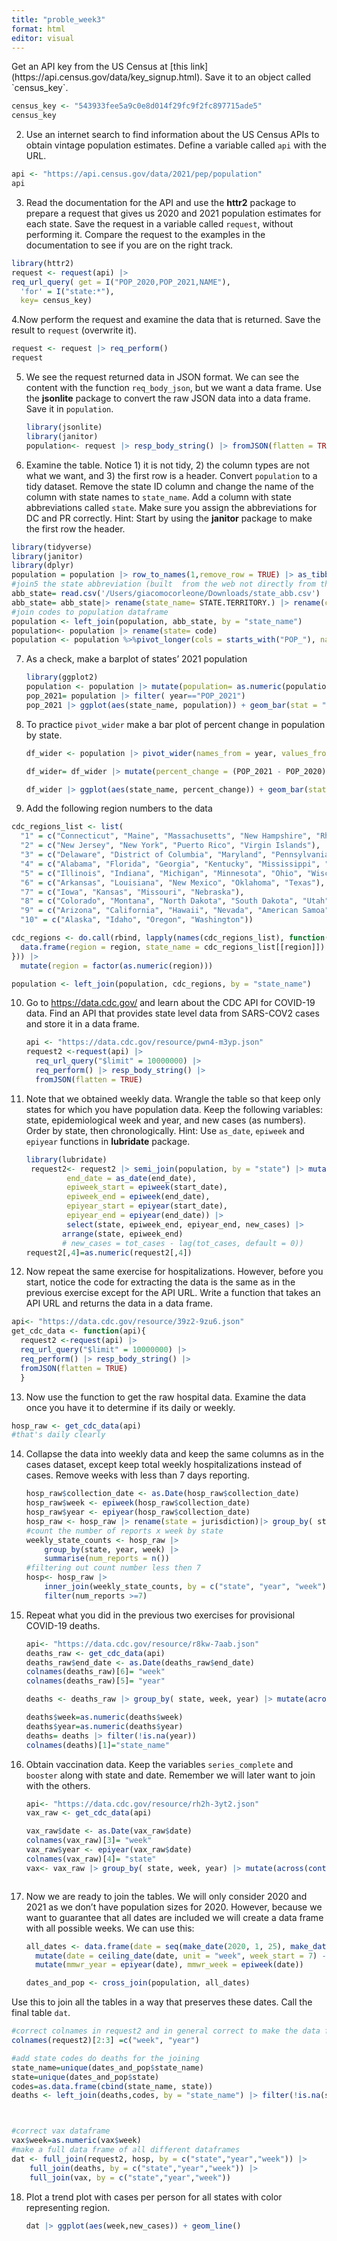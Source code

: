 ```yaml
---
title: "proble_week3"
format: html
editor: visual
---
```


Get an API key from the US Census at \[this link\](https://api.census.gov/data/key_signup.html). Save it to an object called \`census_key\`.

```r
census_key <- "543933fee5a9c0e8d014f29fc9f2fc897715ade5"
census_key
```

2.  Use an internet search to find information about the US Census APIs to obtain vintage population estimates. Define a variable called `api` with the URL.

```r
api <- "https://api.census.gov/data/2021/pep/population"
api
```

3.  Read the documentation for the API and use the **httr2** package to prepare a request that gives us 2020 and 2021 population estimates for each state. Save the request in a variable called `request`, without performing it. Compare the request to the examples in the documentation to see if you are on the right track.

```r
library(httr2)
request <- request(api) |>  
req_url_query( get = I("POP_2020,POP_2021,NAME"), 
  'for' = I("state:*"), 
  key= census_key)

```

4.Now perform the request and examine the data that is returned. Save the result to `request` (overwrite it).

```r
request <- request |> req_perform()
request
```

5.  We see the request returned data in JSON format. We can see the content with the function `req_body_json`, but we want a data frame. Use the **jsonlite** package to convert the raw JSON data into a data frame. Save it in `population`.

    ```r
    library(jsonlite)
    library(janitor)
    population<- request |> resp_body_string() |> fromJSON(flatten = TRUE)
    ```

<!-- -->

6.  Examine the table. Notice 1) it is not tidy, 2) the column types are not what we want, and 3) the first row is a header. Convert `population` to a tidy dataset. Remove the state ID column and change the name of the column with state names to `state_name`. Add a column with state abbreviations called `state`. Make sure you assign the abbreviations for DC and PR correctly. Hint: Start by using the **janitor** package to make the first row the header.

```r
library(tidyverse)
library(janitor)
library(dplyr)
population = population |> row_to_names(1,remove_row = TRUE) |> as_tibble() |> select( -state) |> rename(state_name=NAME) 
#join5 the state abbreviation (built  from the web not directly from the API)
abb_state= read.csv('/Users/giacomocorleone/Downloads/state_abb.csv')
abb_state= abb_state|> rename(state_name= STATE.TERRITORY.) |> rename(code= STATE.TERRITORY..1) |> select(state_name,code)
#join codes to population dataframe
population <- left_join(population, abb_state, by = "state_name") 
population<- population |> rename(state= code)
population <- population %>%pivot_longer(cols = starts_with("POP_"), names_to = "year", values_to = "population")

```

7.  As a check, make a barplot of states' 2021 population

    ```r
    library(ggplot2)
    population <- population |> mutate(population= as.numeric(population))
    pop_2021= population |> filter( year=="POP_2021")
    pop_2021 |> ggplot(aes(state_name, population)) + geom_bar(stat = "identity") + labs(title = "Bar Plot", x = "state_name", y = "POP_2021")  + theme_classic() + coord_flip() 

    ```

```{=html}
<!-- -->
```
8.  To practice `pivot_wider` make a bar plot of percent change in population by state.

    ```r
    df_wider <- population |> pivot_wider(names_from = year, values_from = population)

    df_wider= df_wider |> mutate(percent_change = (POP_2021 - POP_2020) / POP_2020 * 100)

    df_wider |> ggplot(aes(state_name, percent_change)) + geom_bar(stat = "identity") + labs(title = "Bar Plot", x = "state_name", y = "POP_2021")  + theme_classic() + coord_flip() 


    ```

```{=html}
<!-- -->
```
9.  Add the following region numbers to the data

```r
cdc_regions_list <- list(
  "1" = c("Connecticut", "Maine", "Massachusetts", "New Hampshire", "Rhode Island", "Vermont"),
  "2" = c("New Jersey", "New York", "Puerto Rico", "Virgin Islands"),
  "3" = c("Delaware", "District of Columbia", "Maryland", "Pennsylvania", "Virginia", "West Virginia"),
  "4" = c("Alabama", "Florida", "Georgia", "Kentucky", "Mississippi", "North Carolina", "South Carolina", "Tennessee"),
  "5" = c("Illinois", "Indiana", "Michigan", "Minnesota", "Ohio", "Wisconsin"),
  "6" = c("Arkansas", "Louisiana", "New Mexico", "Oklahoma", "Texas"),
  "7" = c("Iowa", "Kansas", "Missouri", "Nebraska"),
  "8" = c("Colorado", "Montana", "North Dakota", "South Dakota", "Utah", "Wyoming"),
  "9" = c("Arizona", "California", "Hawaii", "Nevada", "American Samoa", "Commonwealth of the Northern Mariana Islands", "Federated States of Micronesia", "Guam", "Marshall Islands", "Republic of Palau"),
  "10" = c("Alaska", "Idaho", "Oregon", "Washington"))

cdc_regions <- do.call(rbind, lapply(names(cdc_regions_list), function(region) {
  data.frame(region = region, state_name = cdc_regions_list[[region]])
})) |>
  mutate(region = factor(as.numeric(region)))

population <- left_join(population, cdc_regions, by = "state_name") 
```

10. Go to <https://data.cdc.gov/> and learn about the CDC API for COVID-19 data. Find an API that provides state level data from SARS-COV2 cases and store it in a data frame.

    ```r
    api <- "https://data.cdc.gov/resource/pwn4-m3yp.json"
    request2 <-request(api) |> 
      req_url_query("$limit" = 10000000) |>
      req_perform() |> resp_body_string() |> 
      fromJSON(flatten = TRUE)
    ```

```{=html}
<!-- -->
```
11. Note that we obtained weekly data. Wrangle the table so that keep only states for which you have population data. Keep the following variables: state, epidemiological week and year, and new cases (as numbers). Order by state, then chronologically. Hint: Use `as_date`, `epiweek` and `epiyear` functions in **lubridate** package.

    ```r
    library(lubridate)
     request2<- request2 |> semi_join(population, by = "state") |> mutate(start_date = as_date(start_date),
             end_date = as_date(end_date),
             epiweek_start = epiweek(start_date),
             epiweek_end = epiweek(end_date),
             epiyear_start = epiyear(start_date),
             epiyear_end = epiyear(end_date)) |>
             select(state, epiweek_end, epiyear_end, new_cases) |>
            arrange(state, epiweek_end)
            # new_cases = tot_cases - lag(tot_cases, default = 0))
    request2[,4]=as.numeric(request2[,4])


    ```

<!-- -->

12. Now repeat the same exercise for hospitalizations. However, before you start, notice the code for extracting the data is the same as in the previous exercise except for the API URL. Write a function that takes an API URL and returns the data in a data frame.

```r
api<- "https://data.cdc.gov/resource/39z2-9zu6.json"
get_cdc_data <- function(api){
  request2 <-request(api) |> 
  req_url_query("$limit" = 10000000) |>
  req_perform() |> resp_body_string() |> 
  fromJSON(flatten = TRUE)
  }

```

13. Now use the function to get the raw hospital data. Examine the data once you have it to determine if its daily or weekly.

```r
hosp_raw <- get_cdc_data(api)
#that's daily clearly

```

14. Collapse the data into weekly data and keep the same columns as in the cases dataset, except keep total weekly hospitalizations instead of cases. Remove weeks with less than 7 days reporting.

    ```r
    hosp_raw$collection_date <- as.Date(hosp_raw$collection_date)
    hosp_raw$week <- epiweek(hosp_raw$collection_date)
    hosp_raw$year <- epiyear(hosp_raw$collection_date)
    hosp_raw <- hosp_raw |> rename(state = jurisdiction)|> group_by( state, week, year) |> mutate(across(contains("covid_"), as.numeric)) |> select(state, new_covid_19_hospital, week, year)
    #count the number of reports x week by state
    weekly_state_counts <- hosp_raw |>
        group_by(state, year, week) |>
        summarise(num_reports = n())
    #filtering out count number less then 7
    hosp<- hosp_raw |>
        inner_join(weekly_state_counts, by = c("state", "year", "week")) %>%
        filter(num_reports >=7)

    ```

<!-- -->

15. Repeat what you did in the previous two exercises for provisional COVID-19 deaths.

    ```r
    api<- "https://data.cdc.gov/resource/r8kw-7aab.json"
    deaths_raw <- get_cdc_data(api)
    deaths_raw$end_date <- as.Date(deaths_raw$end_date)
    colnames(deaths_raw)[6]= "week"
    colnames(deaths_raw)[5]= "year"

    deaths <- deaths_raw |> group_by( state, week, year) |> mutate(across(contains("covid_"), as.numeric)) |> select(state, covid_19_deaths , week, year)

    deaths$week=as.numeric(deaths$week)
    deaths$year=as.numeric(deaths$year)
    deaths= deaths |> filter(!is.na(year))
    colnames(deaths)[1]="state_name"


    ```

<!-- -->

16. Obtain vaccination data. Keep the variables `series_complete` and `booster` along with state and date. Remember we will later want to join with the others.

    ```r
    api<- "https://data.cdc.gov/resource/rh2h-3yt2.json"
    vax_raw <- get_cdc_data(api)

    vax_raw$date <- as.Date(vax_raw$date)
    colnames(vax_raw)[3]= "week"
    vax_raw$year <- epiyear(vax_raw$date)
    colnames(vax_raw)[4]= "state"
    vax<- vax_raw |> group_by( state, week, year) |> mutate(across(contains("daily"), as.numeric)) |> select(state , week, year, series_complete_daily, booster_daily)



    ```

<!-- -->

17. Now we are ready to join the tables. We will only consider 2020 and 2021 as we don't have population sizes for 2020. However, because we want to guarantee that all dates are included we will create a data frame with all possible weeks. We can use this:

    ```r
    all_dates <- data.frame(date = seq(make_date(2020, 1, 25), make_date(2021, 12, 31), by = "week")) |>
      mutate(date = ceiling_date(date, unit = "week", week_start = 7) - days(1)) |>
      mutate(mmwr_year = epiyear(date), mmwr_week = epiweek(date)) 

    dates_and_pop <- cross_join(population, all_dates)
    ```

Use this to join all the tables in a way that preserves these dates. Call the final table `dat`.

```r
#correct colnames in request2 and in general correct to make the data frames compatible to be joined
colnames(request2)[2:3] =c("week", "year")

#add state codes do deaths for the joining
state_name=unique(dates_and_pop$state_name)
state=unique(dates_and_pop$state)
codes=as.data.frame(cbind(state_name, state))
deaths <- left_join(deaths,codes, by = "state_name") |> filter(!is.na(state)) |> select(!state_name)



#correct vax dataframe
vax$week=as.numeric(vax$week)
#make a full data frame of all different dataframes
dat <- full_join(request2, hosp, by = c("state","year","week")) |>
    full_join(deaths, by = c("state","year","week")) |>
    full_join(vax, by = c("state","year","week"))
```

18. Plot a trend plot with cases per person for all states with color representing region.

    ```r
    dat |> ggplot(aes(week,new_cases)) + geom_line()
    ```
